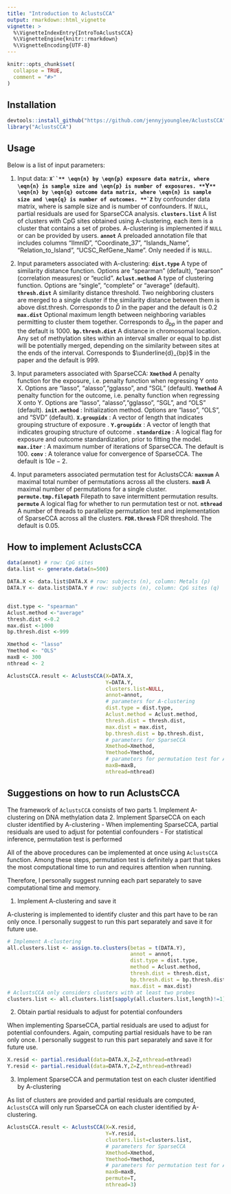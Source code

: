 ```yaml
---
title: "Introduction to AclustsCCA"
output: rmarkdown::html_vignette
vignette: >
  %\VignetteIndexEntry{IntroToAclustsCCA}
  %\VignetteEngine{knitr::rmarkdown}
  %\VignetteEncoding{UTF-8}
---
```



```r
knitr::opts_chunk$set(
  collapse = TRUE,
  comment = "#>"
)
```

## Installation

```r
devtools::install_github("https://github.com/jennyjyounglee/AclustsCCA")
library("AclustsCCA")
```


## Usage

Below is a list of input parameters:

1. Input data:
**`X``** \eqn{n} by \eqn{p} exposure data matrix, where \eqn{n} is sample size and \eqn{p} is number of exposures.
**`Y``** \eqn{n} by \eqn{q} outcome data matrix, where \eqn{n} is sample size and \eqn{q} is number of outcomes.
**`Z``** \eqn{n} by \eqn{e} confounder data matrix, where \eqn{n} is sample size and \eqn{r} is number of confounders. If `NULL`, partial residuals are used for SparseCCA analysis.
**`clusters.list`** A list of clusters with CpG sites obtained using A-clustering, each item is a cluster that contains a set of probes. A-clustering is implemented if `NULL` or can be provided by users.
**`annot`** A preloaded annotation file that includes columns "IlmnID", "Coordinate_37", "Islands_Name", "Relation_to_Island", "UCSC_RefGene_Name". Only needed if \cite{clusters.list} is `NULL`.


2. Input parameters associated with A-clustering:
**`dist.type`** A type of similarity distance function. Options are "spearman" (default), "pearson" (correlation measures) or "euclid". 
**`Aclust.method`** A type of clustering function. Options are "single", "complete" or "average" (default). 
**`thresh.dist`** A similarity distance threshold. Two neighboring clusters are merged to a single cluster if the similarity distance between them is above dist.thresh. Corresponds to $\bar{D}$ in the paper and the default is $0.2$
**`max.dist`** Optional maximum length between neighboring variables permitting to cluster them together. Corresponds to $\bar{d}_{bp}$ in the paper and the default is $1000$.
**`bp.thresh.dist`** A distance in chromosomal location. Any set of methylation sites within an interval smaller or equal to bp.dist will be potentially merged, depending on the similarity between sites at the ends of the interval. Corresponds to $\underline{d}_{bp}$ in the paper and the default is $999$.

3. Input parameters associated with SparseCCA:
**`Xmethod`** A penalty function for the exposure, i.e. penalty function when regressing Y onto X. Options are "lasso", "alasso","gglasso", and "SGL" (default).
**`Ymethod`** A penalty function for the outcome, i.e. penalty function when regressing X onto Y. Options are "lasso", "alasso","gglasso", "SGL", and "OLS" (default).
**`init.method`**         : Initialization method. Options are "lasso", "OLS", and "SVD" (default).
**`X.groupidx`**          : A vector of length \eqn{p} that indicates grouping structure of exposure \eqn{X}.
**`Y.groupidx`**          : A vector of length \eqn{q} that indicates grouping structure of outcome \eqn{Y}.
**`standardize `**        : A logical flag for exposure \eqn{X} and outcome \eqn{Y} standardization, prior to fitting the model.
**`max.iter`**            : A maximum number of iterations of SparseCCA. The default is $100$.
**`conv`**                : A tolerance value for convergence \eqn{epsilon} of SparseCCA. The default is $10e-2$.

4. Input parameters associated permutation test for AclustsCCA:
**`maxnum`** A maximal total number of permutations across all the clusters.
**`maxB`** A maximal number of permutations for a single cluster.
**`permute.tmp.filepath`** Filepath to save intermittent permutation results.
**`permute`** A logical flag for whether to run permutation test or not.
**`nthread`** A number of threads to parallelize permutation test and implementation of SparseCCA across all the clusters.
**`FDR.thresh`** FDR threshold. The default is $0.05$.

## How to implement AclustsCCA

```r
data(annot) # row: CpG sites
data.list <- generate.data(n=500)

DATA.X <- data.list$DATA.X # row: subjects (n), column: Metals (p)
DATA.Y <- data.list$DATA.Y # row: subjects (n), column: CpG sites (q)


dist.type <- "spearman"
Aclust.method <-"average"
thresh.dist <-0.2
max.dist <-1000
bp.thresh.dist <-999

Xmethod <- "lasso"
Ymethod <- "OLS"
maxB <- 300
nthread <- 2

AclustsCCA.result <- AclustsCCA(X=DATA.X,
                                Y=DATA.Y,
                                clusters.list=NULL,
                                annot=annot,
                                # parameters for A-clustering
                                dist.type = dist.type,
                                Aclust.method = Aclust.method,
                                thresh.dist = thresh.dist,
                                max.dist = max.dist,
                                bp.thresh.dist = bp.thresh.dist,
                                # parameters for SparseCCA
                                Xmethod=Xmethod,
                                Ymethod=Ymethod,
                                # parameters for permutation test for AclustsCCA
                                maxB=maxB,
                                nthread=nthread)                         
```

## Suggestions on how to run AclustsCCA

The framework of `AclustsCCA` consists of two parts
1. Implement A-clustering on DNA methylation data
2. Implement SparseCCA on each cluster identified by A-clustering
 - When implementing SparseCCA, partial residuals are used to adjust for potential confounders
 - For statistical inference, permutation test is performed

All of the above procedures can be implemented at once using `AclustsCCA` function. Among these steps, permutation test is definitely a part that takes the most computational time to run and requires attention when running.

Therefore, I personally suggest running each part separately to save computational time and memory.
 
1. Implement A-clustering and save it

A-clustering is implemented to identify cluster and this part have to be ran only once. I personally suggest to run this part separately and save it for future use.

```r
# Implement A-clustering
all.clusters.list <- assign.to.clusters(betas = t(DATA.Y), 
                                        annot = annot,
                                        dist.type = dist.type,
                                        method = Aclust.method,
                                        thresh.dist = thresh.dist,
                                        bp.thresh.dist = bp.thresh.dist,
                                        max.dist = max.dist)
# AclustsCCA only considers clusters with at least two probes
clusters.list <- all.clusters.list[sapply(all.clusters.list,length)!=1]
```

2. Obtain partial residuals to adjust for potential confounders

When implementing SparseCCA, partial residuals are used to adjust for potential confounders. Again, computing partial residuals have to be ran only once. I personally suggest to run this part separately and save it for future use.

```r
X.resid <- partial.residual(data=DATA.X,Z=Z,nthread=nthread)
Y.resid <- partial.residual(data=DATA.Y,Z=Z,nthread=nthread)
```

3. Implement SparseCCA and permutation test on each cluster identified by A-clustering

As list of clusters are provided and partial residuals are computed, `AclustsCCA` will only run SparseCCA on each cluster identified by A-clustering.

```r
AclustsCCA.result <- AclustsCCA(X=X.resid,
                                Y=Y.resid,
                                clusters.list=clusters.list,
                                # parameters for SparseCCA
                                Xmethod=Xmethod,
                                Ymethod=Ymethod,
                                # parameters for permutation test for AclustsCCA
                                maxB=maxB,
                                permute=T,
                                nthread=3) 

```
